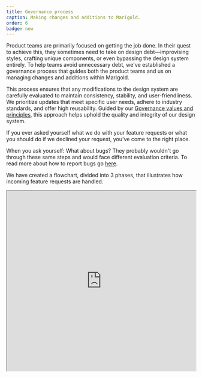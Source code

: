 ```yaml
---
title: Governance process
caption: Making changes and additions to Marigold.
order: 6
badge: new
---
```


Product teams are primarily focused on getting the job done. In their quest to achieve this, they sometimes need to take on design debt—improvising styles, crafting unique components, or even bypassing the design system entirely. To help teams avoid unnecessary debt, we've established a governance process that guides both the product teams and us on managing changes and additions within Marigold.

This process ensures that any modifications to the design system are carefully evaluated to maintain consistency, stability, and user-friendliness. We prioritize updates that meet specific user needs, adhere to industry standards, and offer high reusability. Guided by our [Governance values and principles](/introduction/governance-values), this approach helps uphold the quality and integrity of our design system.

If you ever asked yourself what we do with your feature requests or what you should do if we declined your request, you've come to the right place.

When you ask yourself: What about bugs? They probably wouldn't go through these same steps and would face different evaluation criteria. To read more about how to report bugs go [here](/introduction//get-in-touch/#report-bugs).

We have created a flowchart, divided into 3 phases, that illustrates how incoming feature requests are handled.

<iframe
  title="governance flowchart"
  className="border-border-base border"
  width="100%"
  height="480"
  src="https://www.figma.com/embed?embed_host=share&url=https%3A%2F%2Fwww.figma.com%2Ffile%2FXnvTRolISplT6ZKtLYS8KG%2FManaging-Changes-and-Additions-to-the-Design-System%253A-Flowchart%3Ftype%3Dwhiteboard%26node-id%3D0%253A1%26t%3Db3p2S27ZxriQPK27-1"
  allowfullscreen
/>

## Phase 1: Product team discovers a problem

What should you do if, while using the design system, you discover it's unable to provide something you need?

<Columns columns={[5, 5]} space={4}>
  <div>
    **Step 1:** The process begins when the product team discovers a problem with
    Marigold, which could be, for example, a missing, broken, or
    non-user-friendly component.

    **Step 2:** The product team should first try to discover whether the Design System offers an existing alternative to solve the problem.

    - **Yes:** If a viable alternative exists within the design system, the product team should use it.

    - **No:** If there is no viable alternative, the product team should write a [request(internal only)](https://reservix.atlassian.net/servicedesk/customer/portal/77).

    If the product team writes a [Jira Support Ticket (internal only)](https://reservix.atlassian.net/servicedesk/customer/portal/77), this triggers phase 2.

  </div>
    <Image width={700} height={900} src="/governance-phase1.png" alt="governance phase 1" />
</Columns>

## Phase 2: Design system team evaluates the request

This phase is only relevant if you have written a [Jira Support Ticket (internal only)](https://reservix.atlassian.net/servicedesk/customer/portal/77). This phase explains what happens to your request and how we evaluate it.

<Stack space={4}>
    <Columns columns={[5, 5]} space={4}>
        <div>
            **Step 1:** If we have received a request through our [support portal (internal only)](https://reservix.atlassian.net/servicedesk/customer/portal/77) we have to check if there is clear evidence of user need.

            - **Yes:** If there is clear evidence of user need, move to step 2.

            - **No:** If there isn't clear evidence, the request is declined, and alternative solutions are offered.

        </div>
      <Image width={700} height={900} src="/governance-phase2-1.png" alt="governance phase 2 step 1" />
    </Columns>
    <Columns columns={[5, 5]} space={4}>
        <div>
            **Step 2:** For the next decision we have to check if the requested change will feel familiar to our users, i.e., if it is consistent with broader UX standards.

            - **Yes:** If the requested change will feel familiar to users, move to step 3.

            - **No:** If it won't feel familiar the request is declined and alternative solutions are offered.
        </div>
        <Image width={700} height={900} src="/governance-phase2-2.png" alt="governance phase 2 step 2" />
    </Columns>
    <Columns columns={[5, 5]} space={4}>
        <div>
        **Step 3:** We have to check if the change is likely to be reusable across multiple products.

        - **Yes:** If the change is likely to be reusable across multiple products, we approve the request.

        - **No:** If it isn't likely to be reusable, the request is declined, and alternative solutions are offered.
        </div>
          <Image width={700} height={900} src="/governance-phase2-3.png" alt="governance phase 2 step 3" />
        </Columns>
    <Columns columns={[5, 5]} space={4}>
        <div>
            **Step 4:** The next step is to determine the estimated timeline, including the roadmap and estimated effort.

            **Step 5:** The product team decides if the estimated implementation timeline will meet their needs.

            - **Yes:** If the estimated timeline works for the product team, the product team waits for delivery ​while the Design System Team proceeds to Phase 3a.

            - **No:** If the estimated timeline does not work, the process goes to Phase 3b.
          </div>
          <Image width={700} height={900} src="/governance-phase2-4.png" alt="governance phase 2 step 4" />
    </Columns>

</Stack>

## Phase 3a: Design system team fulfills the request

This phase can only be achieved if the estimated time for the request is acceptable for you and your team and you are willing to wait for us to deliver it. ​In that case, you can follow the process below.

<Columns columns={[5, 5]} space={4}>
  <div>
    **Step 1:** We start designing the request or addition.

    **Step 2:** Does the design fulfill [WCAG 2.1 AA](https://www.w3.org/TR/WCAG21/) requirements:

    - **Yes:** If the result meets [WCAG 2.1 AA](https://www.w3.org/TR/WCAG21/) requirements, proceed to testing.

    - **No:** If it does not meet these requirements, the design decisions must be revisited.

    **Step 3:** Test the design in real-world environments, ideally with real users.

    **Step 4:** We need to check if the solution meets the three key criteria: user need, familiarity, and reusability.

    - **Yes:** If it still meets all three criteria, proceed to the voting stage in step 5.

    - **No:** If it does not meet the criteria, iterate on the design.

    **Step 5:** The Design System Team and major stakeholders (e.g., UX/UI Community of Practice) vote on the solution. Is there agreement?

    - **Yes:** If there is consensus, proceed to documentation.

    - **No:** If there is no consensus, revisit the design and address concerns.

    **Step 6:** We document the approved changes.

    **Step 7:** We merge the changes to the codebase.

    **Step 8:** We communicate the change or addition.

</div>
    <Image
      width={700}
      height={900}
      src="/governance-phase3a.png"
      alr="governance phase 3a"
    />
  </Columns>

## Phase 3b: Product team’s response if request can’t or won’t be fulfilled

What if you cannot wait for us to deliver a request, or we decide it doesn't meet our criteria for becoming part of the design system?​

<Columns columns={[5, 5]} space={4}>
<div>
    **Step 1:** The product team must decide if they are still convinced of the need for their request.

    - **Yes:** If the product team is still convinced of the need for the request, they proceed to step 2.

    - **No:** If the product team is no longer convinced of the need for the request, the process ends, and the product team re-examines their requirements.

    **Step 2:** If the product team is still convinced of the need for the request, they can choose to build their own component or solution, receiving support as needed​ from the design system team.

    **Step 3:** Throughout the development process, the product team frequently coordinates with the design system team to ensure alignment and adherence to guidelines.

    **Step 4:** The product team ensures that all design tokens and sub-elements used in their solution are sourced from the design system as much as possible to maintain consistency.

    **Step 5:** The product team takes ownership of the custom solution they have developed. They document the solution and maintain it.

    **Step 6:** If, at some point, a viable alternative becomes available, the product team can decide to use it in place of their custom solution.

    - **Yes:** If a viable alternative becomes available in the design system, the product team removes their custom solution and implements the official one.

    - **No:** If there is still no alternative available in the design system the product team continue to maintain their custom solution.

</div>
    <Image
      width={700}
      height={900}
      src="/governance-phase3b.png"
      alt="governance phase 3b"
    />
  
</Columns>

<Message messageTitle="End of process">
    With end of Phase 3a the request is fulfilled and the process of making changes and additions is done. 🎉

    In Phase 3b, the process concludes either with the product team maintaining the change or awaiting an alternative solution from the Design System Team.

</Message>
